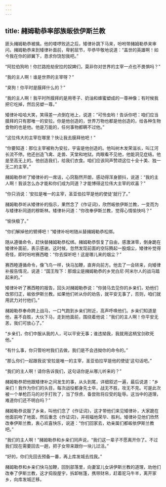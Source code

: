 ```yaml
---
---
---
```

title: 赭姆勒恭率部族皈依伊斯兰教
---




匪头赭姆勒恭被擒。他的喽啰败逃之后，矮律补跳下马来，吩咐带赭姆勒恭来审问。赭姆勒恭来到矮律补面前，卑躬屈节，毕恭毕敬地说道：“盖世的英雄啊！如今我在你的卵翼下，恳求你饶恕我吧。”

“阿拉伯狗哟！你拦路抢劫安拉的奴婢们，莫非你对世界的主宰一点也不畏惧吗？”

“我的主人啊！谁是世界的主宰呀？”

“臭狗！你平时是膜拜什么的？”

“我的主人啊！我平时所膜拜的是用枣子、奶油和蜂蜜塑成的一尊神像；有时候我把它吃掉，然后另塑一尊。”

矮律补哈哈大笑，笑得差一点倒在地上，说道：“可怜虫哟！告诉你吧：咱们应当膜拜的只有那唯一的安拉。你是他创造的，世界万物也都是他创造的，给各种生物食物的也是他。他是万能的，任何事物都瞒不过他。”

“这位伟大的主宰在哪里？快让我去膜拜他吧！”

“你要知道：那位主宰被称为安拉，宇宙是他创造的。他叫树木发荣滋长，叫江河长流不停。他还创造飞禽、走兽、天堂和地狱。肉眼看不见他，他能洞见症结。他是至高无上的。他创造我们，给我们衣食。咱们应该同声赞颂这位十全十美、独一无二的主宰。”

赭姆勒恭听了矮律补的一席话，心窍豁然开朗，感动得浑身颤抖，说道：“我的主人啊！我该怎么办才能和你们成为同道？才能博得这位伟大主宰的欢喜？”

“你只消说：‘安拉是唯一的主宰，圣亚伯拉罕是他的使徒’就行了。”

赭姆勒恭听从矮律补的指示，果然念了《作证词》，欣然皈依伊斯兰教，一变而为与矮律补同道的穆斯林。矮律补问道：“你改奉伊斯兰教，觉得心情愉快吗？”

“愉快极了。”

“你们解掉他的臂缚吧！”矮律补吩咐随从替赭姆勒恭松绑。

随从遵循命令，赶快替赭姆勒恭松绑。赭姆勒恭恢复了自由，感激涕零，倒身跪在矮律补面前，表示感谢。这时候，忽然发现前面的空际腾起一股烟尘，矮律补觉得奇怪，即时吩咐赛西睦：“你去探听吧！这是哪儿来的烟尘？”

赛西睦遵循命令，像飞鸟一样，快马加鞭，直奔向前方。他去了一会转来，向矮律补报告情况，说道：“国王陛下：那烟尘是赭姆勒恭的乡党白尼·阿米尔人的战马踏起来的。”

矮律补听了赛西睦的报告，回头对赭姆勒恭说：“你骑马去见你的乡亲们，劝他们改邪归正，皈依伊斯兰教。如果他们听从你的劝告，就平安无事了，否则，咱们就用武力对付他们。”

赭姆勒恭奉命跨上战马，一口气跑到乡亲们附近，高声呼唤他们。乡亲们知道是他，喜不自胜，大伙下马，走到他面前，围绕着他说：“我们的主人啊！你平安无恙，我们可放心了。”

“乡亲们，你们中服从我的人，可以平安无事；谁违拗我，我就用这柄宝剑砍死他。”

“有什么事，你只管吩咐我们去做，我们是不会违拗你的命令的。”

“那么你们一起跟我说‘安拉是唯一的主宰，圣亚伯拉罕是他的使徒’这句话吧。”

“我们的主人啊！请你告诉我们，这句话你是从哪儿听来的？”

赭姆勒恭把他跟矮律补之间发生的事，从头到尾，详细叙述一遍，最后说道：“乡亲们！我作为你们的头目，每次战役都身先士卒，战无不胜，攻无不克。可是此次被一个单枪匹马的对手打败了，当了俘虏，备尝败将应受的耻辱。这当中的道理，难道你们还不明白吗？”

赭姆勒恭说服了乡亲，叫他们念了《作证词》，这才带他们来见矮律补，大家跪在他面前吻了地面，然后重念《作证词》，并祝福他荣华、胜利。矮律补见他们欣然改奉伊斯兰教，衷心欢喜快乐，说道：“你们回家去，劝亲属们都皈依伊斯兰教吧。”

“我们的主人啊！”赭姆勒恭和乡亲们同声说，“我们这一辈子不愿离开你了。不过我们现在需要回去一趟，把子女带来跟你一块儿过活。”

“好的，你们先回去预备一番，再上库发城去找我。”

赭姆勒恭和乡亲们快马加鞭，回到部落里，向妻室儿女讲伊斯兰教的道理，劝他们改奉了伊斯兰教，这才捣毁屋宇，拆卸帐篷，携带财帛，赶着驼马牛羊，离开家乡，向库发城迁移。
